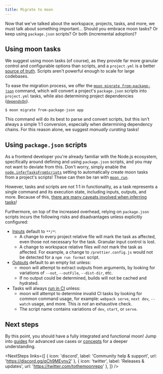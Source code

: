 ```yaml
---
title: Migrate to moon
---
```



Now that we've talked about the workspace, projects, tasks, and more, we must talk about something
important... Should you embrace moon tasks? Or keep using `package.json` scripts? Or both
(incremental adoption)?

## Using moon tasks

We suggest using moon tasks (of course), as they provide far more granular control and configurable
options than scripts, and a `project.yml` is a better
[source of truth](./faq#what-should-be-considered-the-source-of-truth). Scripts aren't powerful
enough to scale for large codebases.

To ease the migration process, we offer the
[`moon migrate from-package-json`](./commands/migrate/from-package-json) command, which will convert
a project's `package.json` scripts into `project.yml` tasks, while also determining project
dependencies ([`dependsOn`](./config/project#dependsOn)).

```shell
$ moon migrate from-package-json app
```

This command will do its best to parse and convert scripts, but this isn't always a simple 1:1
conversion, especially when determining dependency chains. For this reason alone, we suggest
_manually curating_ tasks!

## Using `package.json` scripts

As a frontend developer you're already familiar with the Node.js ecosystem, specifically around
defining and using `package.json` scripts, and you may not want to deviate from this. Don't worry,
simply enable the [`node.inferTasksFromScripts`](./config/workspace#infertasksfromscripts) setting
to automatically create moon tasks from a project's scripts! These can then be ran with
[`moon run`](./commands/run).

However, tasks and scripts are not 1:1 in functionality, as a task represents a single command and
its execution state, including inputs, outputs, and more. Because of this,
[there are many caveats involved when inferring tasks](./commands/migrate/from-package-json#caveats)!

Furthermore, on top of the increased overhead, relying on `package.json` scripts incurs the
following risks and disadvantages unless explicitly configured:

- [Inputs](./config/project#inputs) default to `**/*`:
  - A change to every project relative file will mark the task as affected, even those not necessary
    for the task. Granular input control is lost.
  - A change to workspace relative files _will not_ mark the task as affected. For example, a change
    to `/prettier.config.js` would not be detected for a `npm run format` script.
- [Outputs](./config/project#outputs) default to an empty list unless:
  - moon will attempt to extract outputs from arguments, by looking for variations of `--out`,
    `--outFile`, `--dist-dir`, etc.
  - If no output could be determined, builds will not be cached and hydrated.
- Tasks will always [run in CI](./config/project#runinci) unless:
  - moon will attempt to determine invalid CI tasks by looking for common command usage, for
    example: `webpack serve`, `next dev`, `--watch` usage, and more. This _is not_ an exhaustive
    check.
  - The script name contains variations of `dev`, `start`, or `serve`.

## Next steps

By this point, you should have a fully integrated and functional moon! Jump into [guides](./guides)
for advanced use cases or [concepts](./concepts) for a deeper understanding.

<NextSteps
	links={[
		{ icon: 'discord', label: 'Community help & support', url: 'https://discord.gg/qCh9MEynv2' },
		{ icon: 'twitter', label: 'Releases & updates', url: 'https://twitter.com/tothemoonrepo' },
	]}
/>

